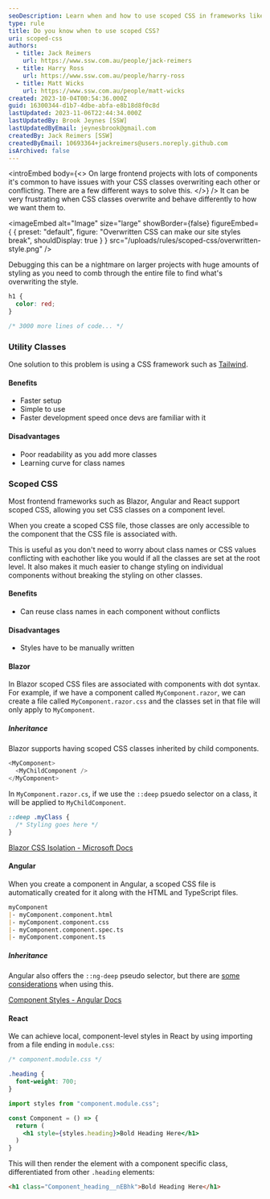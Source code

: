 ```yaml
---
seoDescription: Learn when and how to use scoped CSS in frameworks like Blazor, Angular, and React to avoid class conflicts and ensure consistent component styling.
type: rule
title: Do you know when to use scoped CSS?
uri: scoped-css
authors:
  - title: Jack Reimers
    url: https://www.ssw.com.au/people/jack-reimers
  - title: Harry Ross
    url: https://www.ssw.com.au/people/harry-ross
  - title: Matt Wicks
    url: https://www.ssw.com.au/people/matt-wicks
created: 2023-10-04T00:54:36.000Z
guid: 16300344-d1b7-4dbe-abfa-e8b18d8f0c8d
lastUpdated: 2023-11-06T22:44:34.000Z
lastUpdatedBy: Brook Jeynes [SSW]
lastUpdatedByEmail: jeynesbrook@gmail.com
createdBy: Jack Reimers [SSW]
createdByEmail: 10693364+jackreimers@users.noreply.github.com
isArchived: false
---
```


<introEmbed
  body={<>
On large frontend projects with lots of components it's common to have issues with your CSS classes overwriting each other or conflicting.
There are a few different ways to solve this.
  </>}
/>
It can be very frustrating when CSS classes overwrite and behave differently to how we want them to.


<imageEmbed
  alt="Image"
  size="large"
  showBorder={false}
  figureEmbed={ {
    preset: "default",
    figure: "Overwritten CSS can make our site styles break",
    shouldDisplay: true
  } }
  src="/uploads/rules/scoped-css/overwritten-style.png"
/>

Debugging this can be a nightmare on larger projects with huge amounts of styling as you need to comb through the entire file to find what's overwriting the style.

```css
h1 {
  color: red;
}

/* 3000 more lines of code... */
```

### Utility Classes

One solution to this problem is using a CSS framework such as [Tailwind](https://tailwindcss.com).

#### Benefits

* Faster setup
* Simple to use
* Faster development speed once devs are familiar with it

#### Disadvantages

* Poor readability as you add more classes
* Learning curve for class names

### Scoped CSS

Most frontend frameworks such as Blazor, Angular and React support scoped CSS, allowing you set CSS classes on a component level.

When you create a scoped CSS file, those classes are only accessible to the component that the CSS file is associated with.

This is useful as you don't need to worry about class names or CSS values conflicting with eachother like you would if all the classes are set at the root level.
It also makes it much easier to change styling on individual components without breaking the styling on other classes.

#### Benefits

* Can reuse class names in each component without conflicts

#### Disadvantages

* Styles have to be manually written

#### Blazor

In Blazor scoped CSS files are associated with components with dot syntax.
For example, if we have a component called `MyComponent.razor`, we can create a file called `MyComponent.razor.css` and the classes set in that file will only apply to `MyComponent`.

##### Inheritance

Blazor supports having scoped CSS classes inherited by child components.

```cs
<MyComponent>
  <MyChildComponent />
</MyComponent>
```

In `MyComponent.razor.cs`, if we use the `::deep` psuedo selector on a class, it will be applied to `MyChildComponent`.

```css
::deep .myClass {
  /* Styling goes here */
}
```

[Blazor CSS Isolation - Microsoft Docs](https://learn.microsoft.com/en-us/aspnet/core/blazor/components/css-isolation?view=aspnetcore-7.0&WT.mc_id=DT-MVP-33518)

#### Angular

When you create a component in Angular, a scoped CSS file is automatically created for it along with the HTML and TypeScript files.

```md
myComponent
|- myComponent.component.html
|- myComponent.component.css
|- myComponent.component.spec.ts
|- myComponent.component.ts
```

##### Inheritance

Angular also offers the `::ng-deep` pseudo selector, but there are [some considerations](https://angular.io/guide/component-styles) when using this.

[Component Styles - Angular Docs](https://angular.io/guide/component-styles)

#### React

We can achieve local, component-level styles in React by using importing from a file ending in `module.css`:

```css
/* component.module.css */

.heading {
  font-weight: 700;
}
```

```jsx
import styles from "component.module.css";

const Component = () => {
  return (
    <h1 style={styles.heading}>Bold Heading Here</h1>
  )
}
```

This will then render the element with a component specific class, differentiated from other `.heading` elements:

```html
<h1 class="Component_heading__nEBhk">Bold Heading Here</h1>
```
